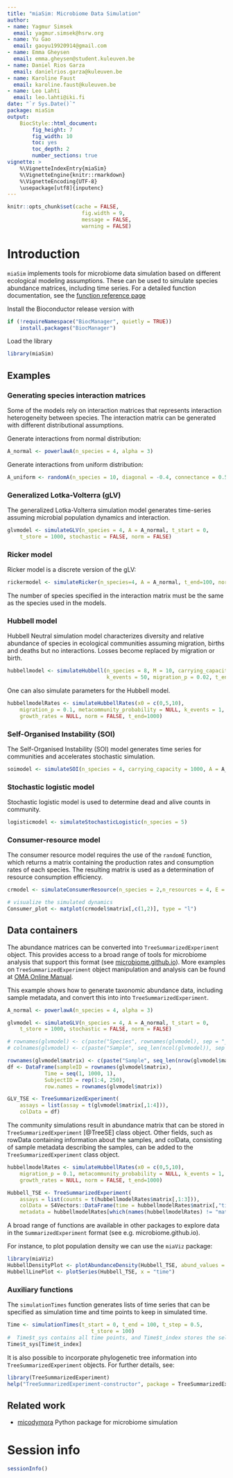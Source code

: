 ```yaml
---
title: "miaSim: Microbiome Data Simulation"
author:
- name: Yagmur Simsek
  email: yagmur.simsek@hsrw.org
- name: Yu Gao
  email: gaoyu19920914@gmail.com
- name: Emma Gheysen
  email: emma.gheysen@student.kuleuven.be
- name: Daniel Rios Garza
  email: danielrios.garza@kuleuven.be
- name: Karoline Faust
  email: karoline.faust@kuleuven.be  
- name: Leo Lahti
  email: leo.lahti@iki.fi  
date: "`r Sys.Date()`"
package: miaSim
output: 
    BiocStyle::html_document:
        fig_height: 7
        fig_width: 10
        toc: yes
        toc_depth: 2
        number_sections: true
vignette: >
    %\VignetteIndexEntry{miaSim}
    %\VignetteEngine{knitr::rmarkdown}
    %\VignetteEncoding{UTF-8}
    \usepackage[utf8]{inputenc}
---
```


```r
knitr::opts_chunk$set(cache = FALSE,
                        fig.width = 9,
                        message = FALSE,
                        warning = FALSE)
```

# Introduction

`miaSim` implements tools for microbiome data simulation based on different ecological modeling assumptions. These can be used to simulate species abundance matrices, including time series. For a detailed function documentation, see the [function reference page](https://microbiome.github.io/miaSim/reference/index.html)

Install the Bioconductor release version with

```r
if (!requireNamespace("BiocManager", quietly = TRUE))
    install.packages("BiocManager")
```

Load the library

```r
library(miaSim)
```

## Examples

### Generating species interaction matrices

Some of the models rely on interaction matrices that represents interaction
heterogeneity between species. The interaction matrix can be generated with
different distributional assumptions.

Generate interactions from normal distribution:

```r
A_normal <- powerlawA(n_species = 4, alpha = 3)
```

Generate interactions from uniform distribution:

```r
A_uniform <- randomA(n_species = 10, diagonal = -0.4, connectance = 0.5, interactions = runif(n = 10^2, min = -0.8, max = 0.8))
```

### Generalized Lotka-Volterra (gLV)

The generalized Lotka-Volterra simulation model generates time-series assuming
microbial population dynamics and interaction.

```r
glvmodel <- simulateGLV(n_species = 4, A = A_normal, t_start = 0, 
    t_store = 1000, stochastic = FALSE, norm = FALSE)

```

### Ricker model

Ricker model is a discrete version of the gLV:

```r
rickermodel <- simulateRicker(n_species=4, A = A_normal, t_end=100, norm = FALSE)
```

The number of species specified in the interaction matrix must be the same as the species used in the models.

### Hubbell model

Hubbell Neutral simulation model characterizes diversity and relative abundance of species in ecological communities assuming migration, births and deaths but no interactions. Losses become replaced by migration or birth.

```r
hubbellmodel <- simulateHubbell(n_species = 8, M = 10, carrying_capacity = 1000,
                                k_events = 50, migration_p = 0.02, t_end = 100)
```

One can also simulate parameters for the Hubbell model.

```r
hubbellmodelRates <- simulateHubbellRates(x0 = c(0,5,10),
    migration_p = 0.1, metacommunity_probability = NULL, k_events = 1, 
    growth_rates = NULL, norm = FALSE, t_end=1000)
```

### Self-Organised Instability (SOI)

The Self-Organised Instability (SOI) model generates time series for communities and accelerates stochastic simulation.

```r
soimodel <- simulateSOI(n_species = 4, carrying_capacity = 1000, A = A_normal, k_events=5, x0 = NULL,t_end = 150, norm = TRUE)
```

### Stochastic logistic model

Stochastic logistic model is used to determine dead and alive counts in community.

```r
logisticmodel <- simulateStochasticLogistic(n_species = 5)
```

### Consumer-resource model

The consumer resource model requires the use of the `randomE` function, which returns a matrix containing the production rates and consumption rates of each species. The resulting matrix is used as a determination of resource consumption efficiency.

```r
crmodel <- simulateConsumerResource(n_species = 2,n_resources = 4, E = randomE(n_species = 2, n_resources = 4))

# visualize the simulated dynamics
Consumer_plot <- matplot(crmodel$matrix[,c(1,2)], type = "l")
```

## Data containers

The abundance matrices can be converted into `TreeSummarizedExperiment`
object. This provides access to a broad range of
tools for microbiome analysis that support this format (see
[microbiome.github.io](http://microbiome.github.io)). More examples on
`TreeSummarizedExperiment` object manipulation and analysis can be found
at [OMA Online Manual](https://microbiome.github.io/OMA).

This example shows how to generate taxonomic abundance data, including
sample metadata, and convert this into into `TreeSummarizedExperiment`.

```r
A_normal <- powerlawA(n_species = 4, alpha = 3)

glvmodel <- simulateGLV(n_species = 4, A = A_normal, t_start = 0, 
    t_store = 1000, stochastic = FALSE, norm = FALSE)

# rownames(glvmodel) <- c(paste("Species", rownames(glvmodel), sep = "_"))
# colnames(glvmodel) <- c(paste("Sample", seq_len(ncol(glvmodel)), sep = "_"))

rownames(glvmodel$matrix) <- c(paste("Sample", seq_len(nrow(glvmodel$matrix)), sep = "_"))
df <- DataFrame(sampleID = rownames(glvmodel$matrix),
            Time = seq(1, 1000, 1),
            SubjectID = rep(1:4, 250),
            row.names = rownames(glvmodel$matrix))

GLV_TSE <- TreeSummarizedExperiment(
    assays = list(assay = t(glvmodel$matrix[,1:4])),
    colData = df)
```

The community simulations result in abundance matrix that can be stored in
`TreeSummarizedExperiment` [@TreeSE]  class object. Other fields, such as rowData 
containing information about the samples, and colData, consisting of sample 
metadata describing the samples, can be added to the `TreeSummarizedExperiment` 
class object. 

```r
hubbellmodelRates <- simulateHubbellRates(x0 = c(0,5,10),
    migration_p = 0.1, metacommunity_probability = NULL, k_events = 1, 
    growth_rates = NULL, norm = FALSE, t_end=1000)

Hubbell_TSE <- TreeSummarizedExperiment(
    assays = list(counts = t(hubbellmodelRates$matrix[,1:3])),
    colData = S4Vectors::DataFrame(time = hubbellmodelRates$matrix[,"time"]),
    metadata = hubbellmodelRates[which(names(hubbellmodelRates) != "matrix")])
```

A broad range of functions are available in other packages to explore data in the `SummarizedExperiment` format (see e.g. microbiome.github.io).

For instance, to plot population density we can use the `miaViz` package:

```r
library(miaViz)
HubbellDensityPlot <- plotAbundanceDensity(Hubbell_TSE, abund_values = "counts")
HubbellLinePlot <- plotSeries(Hubbell_TSE, x = "time")
```

### Auxiliary functions

The `simulationTimes` function generates lists of time series that can be specified as simulation time and time points to keep in simulated time.

```r
Time <- simulationTimes(t_start = 0, t_end = 100, t_step = 0.5, 
                           t_store = 100)
#  Time$t_sys contains all time points, and Time$t_index stores the selected index for time points to store. Therefore, Time$t_sys[Time$t_index] returns the selected time points. Note that the tail would be trimmed when the interval between start and end cannot be divided exactly by step length with no remainder.
Time$t_sys[Time$t_index]
```

It is also possible to incorporate phylogenetic tree information into
`TreeSummarizedExperiment` objects. For further details, see:

```r
library(TreeSummarizedExperiment)
help("TreeSummarizedExperiment-constructor", package = TreeSummarizedExperiment)
```

## Related work

-   [micodymora](https://github.com/OSS-Lab/micodymora) Python package for microbiome simulation

# Session info

```r
sessionInfo()
```

